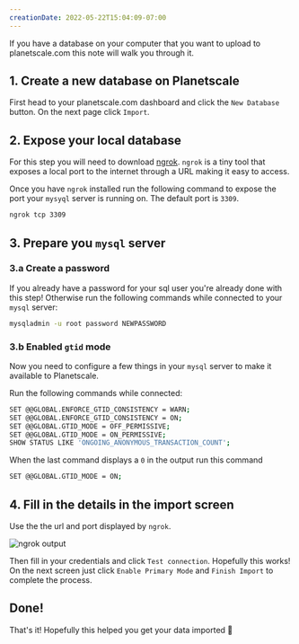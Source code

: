 ```yaml
---
creationDate: 2022-05-22T15:04:09-07:00
---
```


<PostHeader slug="importing-local-database-into-planetscale" />

If you have a database on your computer that you want to upload to planetscale.com this note will walk you through it.

## 1. Create a new database on Planetscale

First head to your planetscale.com dashboard and click the `New Database` button.
On the next page click `Import`.

## 2. Expose your local database

For this step you will need to download [ngrok](https://ngrok.com).
`ngrok` is a tiny tool that exposes a local port to the internet through a URL making it easy to access.

Once you have `ngrok` installed run the following command to expose the port your `mysyql` server is running on. The default port is `3309`.

```sh
ngrok tcp 3309
```

## 3. Prepare you `mysql` server

### 3.a Create a password

If you already have a password for your sql user you're already done with this step! Otherwise run the following commands while connected to your `mysql` server:

```sh
mysqladmin -u root password NEWPASSWORD
```

### 3.b Enabled `gtid` mode

Now you need to configure a few things in your `mysql` server to make it available to Planetscale.

Run the following commands while connected:

```sh
SET @@GLOBAL.ENFORCE_GTID_CONSISTENCY = WARN;
SET @@GLOBAL.ENFORCE_GTID_CONSISTENCY = ON;
SET @@GLOBAL.GTID_MODE = OFF_PERMISSIVE;
SET @@GLOBAL.GTID_MODE = ON_PERMISSIVE;
SHOW STATUS LIKE 'ONGOING_ANONYMOUS_TRANSACTION_COUNT';
```

When the last command displays a `0` in the output run this command

```sh
SET @@GLOBAL.GTID_MODE = ON;
```

## 4. Fill in the details in the import screen

Use the the url and port displayed by `ngrok`.

![ngrok output](/blog/ngrok.png)

Then fill in your credentials and click `Test connection`. Hopefully this works!
On the next screen just click `Enable Primary Mode` and `Finish Import` to complete the process.

## Done!

That's it! Hopefully this helped you get your data imported 🎉
